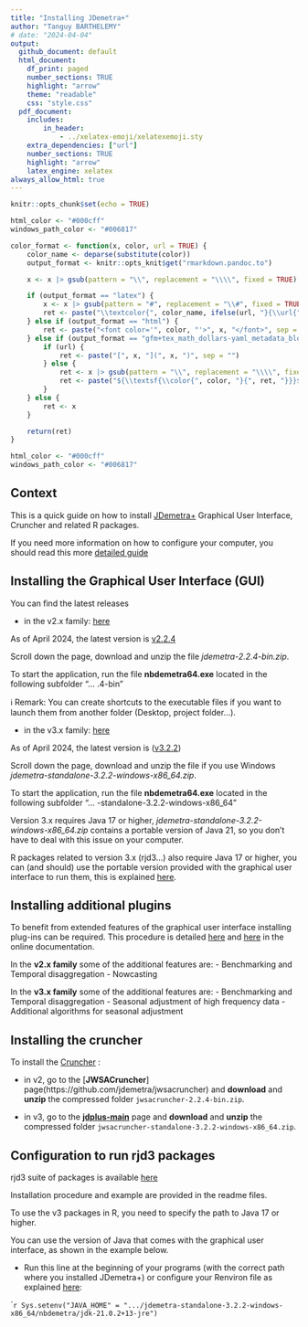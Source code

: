 ```yaml
---
title: "Installing JDemetra+"
author: "Tanguy BARTHELEMY"
# date: "2024-04-04"
output:
  github_document: default
  html_document:
    df_print: paged
    number_sections: TRUE
    highlight: "arrow"
    theme: "readable"
    css: "style.css"
  pdf_document: 
    includes:
        in_header: 
            - ../xelatex-emoji/xelatexemoji.sty
    extra_dependencies: ["url"]
    number_sections: TRUE
    highlight: "arrow"
    latex_engine: xelatex
always_allow_html: true
---
```


```r
knitr::opts_chunk$set(echo = TRUE)
```

```r
html_color <- "#000cff"
windows_path_color <- "#006817"

color_format <- function(x, color, url = TRUE) {
    color_name <- deparse(substitute(color))
    output_format <- knitr::opts_knit$get("rmarkdown.pandoc.to")

    x <- x |> gsub(pattern = "\\", replacement = "\\\\", fixed = TRUE)

    if (output_format == "latex") {
        x <- x |> gsub(pattern = "#", replacement = "\\#", fixed = TRUE)
        ret <- paste("\\textcolor{", color_name, ifelse(url, "}{\\url{", "}{\\nolinkurl{"), x, ifelse(url, "}}", "}}"), sep = "")
    } else if (output_format == "html") {
        ret <- paste("<font color='", color, "'>", x, "</font>", sep = "")
    } else if (output_format == "gfm+tex_math_dollars-yaml_metadata_block") {
        if (url) {
            ret <- paste("[", x, "](", x, ")", sep = "")
        } else {
            ret <- x |> gsub(pattern = "\\", replacement = "\\\\", fixed = TRUE)
            ret <- paste("${\\textsf{\\color{", color, "}{", ret, "}}}$", sep = "")
        }
    } else {
        ret <- x
    }

    return(ret)
}
```

```r
html_color <- "#000cff"
windows_path_color <- "#006817"
```

\definecolor{html_color}{HTML}{000cff}
\definecolor{windows_path_color}{HTML}{006817}

\renewcommand{\xelatexemojipath}[1]{../xelatex-emoji/images/#1}

## Context 

This is a quick guide on how to install [JDemetra+](https://jdemetra-new-documentation.netlify.app/) Graphical User Interface, Cruncher and related R packages.

If you need more information on how to configure your computer, you should read this 
more [detailed guide](https://github.com/TanguyBarthelemy/JD-Tutorials/blob/master/Sheets/JDemetra+_configuration_guide_EN.pdf)

## Installing the Graphical User Interface (GUI)

You can find the latest releases 

- in the v2.x family: [here](https://github.com/jdemetra/jdemetra-app/releases)

As of April 2024, the latest version is [v2.2.4](https://github.com/jdemetra/jdemetra-app/releases/tag/v2.2.4)

Scroll down the page, download and unzip the file *jdemetra-2.2.4-bin.zip*.

To start the application, run the file **nbdemetra64.exe** located in the following subfolder "... \jdemetra-2.2.4-bin\nbdemetra\bin" 

ℹ️ Remark: You can create shortcuts to the executable files if you want to launch them from another folder (Desktop, project folder...).


- in the v3.x family: [here](https://github.com/jdemetra/jdplus-main/releases)

As of April 2024, the latest version is ([v3.2.2](https://github.com/jdemetra/jdplus-main/releases/tag/v3.2.2))

Scroll down the page, download and unzip the file if you use Windows *jdemetra-standalone-3.2.2-windows-x86_64.zip*.

To start the application, run the file **nbdemetra64.exe** located in the following subfolder "... \jdemetra-standalone-3.2.2-windows-x86_64\nbdemetra\bin"

Version 3.x requires Java 17 or higher, *jdemetra-standalone-3.2.2-windows-x86_64.zip* contains a portable version of Java 21, so you don't have to deal with this issue on your computer.

R packages related to version 3.x (rjd3...) also require Java 17 or higher, you can (and should) use the portable version provided with the graphical user interface to run them, this is explained [here](#Rconfig).

## Installing additional plugins

To benefit from extended features of the graphical user interface installing plug-ins can be required.
This procedure is detailed [here](https://jdemetra-new-documentation.netlify.app/t-plug-ins) and [here](https://jdemetra-new-documentation.netlify.app/t-gui-sa-modelling-features) in the online documentation. 

In the **v2.x family** some of the additional features are:
    - Benchmarking and Temporal disaggregation 
    - Nowcasting
    
In the **v3.x family** some of the additional features are:
    - Benchmarking and Temporal disaggregation 
    - Seasonal adjustment of high frequency data 
    - Additional algorithms for seasonal adjustment


## Installing the cruncher

To install the [Cruncher](https://jdemetra-new-documentation.netlify.app/t-production-tools-cruncher-qr) :

- in v2, go to the [**JWSACruncher**] page(https://github.com/jdemetra/jwsacruncher) and **download** and **unzip** the compressed folder `jwsacruncher-2.2.4-bin.zip`.

- in v3, go to the [**jdplus-main**](https://github.com/jdemetra/jdplus-main) page and **download** and **unzip** the compressed folder `jwsacruncher-standalone-3.2.2-windows-x86_64.zip`.


## Configuration to run rjd3 packages {#Rconfig}

rjd3 suite of packages is available [here](https://github.com/rjdemetra)

Installation procedure and example are provided in the readme files.

To use the v3 packages in R, you need to specify the path to Java 17 or higher.

You can use the version of Java that comes with the graphical user interface, as shown in the example below. 

- Run this line at the beginning of your programs (with the correct path where you installed JDemetra+) or configure your Renviron file as explained [here](https://github.com/TanguyBarthelemy/JD-Tutorials/blob/master/Sheets/Sheet_1_b_Tools_installation_advanced_EN.pdf):

```r
Sys.setenv("JAVA_HOME" = ".../jdemetra-standalone-3.2.2-windows-x86_64/nbdemetra/jdk-21.0.2+13-jre")
``